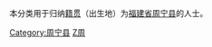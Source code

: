 {{Catnav|頁面分類|各種主題的頁面分類|依中国各省来作的分类|各地中国人|福建人|宁德人}}
{{Catnav|頁面分類|人物|各國人物|中国人|各地中国人|福建人|宁德人}}

本分类用于归纳[[籍贯|籍贯]]（出生地）为[[福建省|福建省]][[周宁县|周宁县]]的人士。

[[Category:周宁县|Category:周宁县]]
[[Category:宁德人|Z周]]